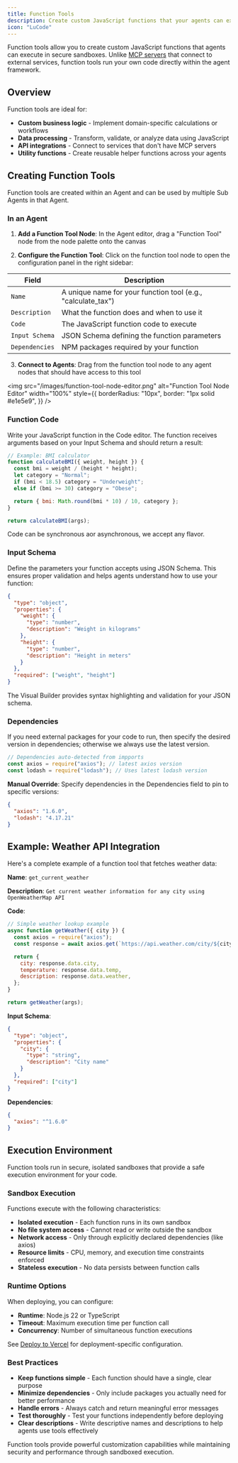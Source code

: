 ```yaml
---
title: Function Tools
description: Create custom JavaScript functions that your agents can execute directly in the Visual Builder
icon: "LuCode"
---
```


Function tools allow you to create custom JavaScript functions that agents can execute in secure sandboxes. Unlike [MCP servers](/visual-builder/tools/mcp-servers) that connect to external services, function tools run your own code directly within the agent framework.

## Overview

Function tools are ideal for:

- **Custom business logic** - Implement domain-specific calculations or workflows
- **Data processing** - Transform, validate, or analyze data using JavaScript
- **API integrations** - Connect to services that don't have MCP servers
- **Utility functions** - Create reusable helper functions across your agents

## Creating Function Tools

Function tools are created within an Agent and can be used by multiple Sub Agents in that Agent.

### In an Agent

1. **Add a Function Tool Node**: In the Agent editor, drag a "Function Tool" node from the node palette onto the canvas

2. **Configure the Function Tool**: Click on the function tool node to open the configuration panel in the right sidebar:

| Field          | Description                                                  |
| -------------- | ------------------------------------------------------------ |
| `Name`         | A unique name for your function tool (e.g., "calculate_tax") |
| `Description`  | What the function does and when to use it                    |
| `Code`         | The JavaScript function code to execute                      |
| `Input Schema` | JSON Schema defining the function parameters                 |
| `Dependencies` | NPM packages required by your function                       |

3. **Connect to Agents**: Drag from the function tool node to any agent nodes that should have access to this tool

<img
  src="/images/function-tool-node-editor.png"
  alt="Function Tool Node Editor"
  width="100%"
  style={{
    borderRadius: "10px",
    border: "1px solid #e1e5e9",
  }}
/>

### Function Code

Write your JavaScript function in the Code editor. The function receives arguments based on your Input Schema and should return a result:

```javascript
// Example: BMI calculator
function calculateBMI({ weight, height }) {
  const bmi = weight / (height * height);
  let category = "Normal";
  if (bmi < 18.5) category = "Underweight";
  else if (bmi >= 30) category = "Obese";

  return { bmi: Math.round(bmi * 10) / 10, category };
}

return calculateBMI(args);
```

<Note>Code can be synchronous aor asynchronous, we accept any flavor.</Note>

### Input Schema

Define the parameters your function accepts using JSON Schema. This ensures proper validation and helps agents understand how to use your function:

```json
{
  "type": "object",
  "properties": {
    "weight": {
      "type": "number",
      "description": "Weight in kilograms"
    },
    "height": {
      "type": "number",
      "description": "Height in meters"
    }
  },
  "required": ["weight", "height"]
}
```

The Visual Builder provides syntax highlighting and validation for your JSON schema.

### Dependencies

If you need external packages for your code to run, then specify the desired version in dependencies; otherwise we always use the latest version.

```javascript
// Dependencies auto-detected from impports
const axios = require("axios"); // latest axios version
const lodash = require("lodash"); // Uses latest lodash version
```

**Manual Override**: Specify dependencies in the Dependencies field to pin to specific versions:

```json
{
  "axios": "1.6.0",
  "lodash": "4.17.21"
}
```

## Example: Weather API Integration

Here's a complete example of a function tool that fetches weather data:

**Name**: `get_current_weather`

**Description**: `Get current weather information for any city using OpenWeatherMap API`

**Code**:

```javascript
// Simple weather lookup example
async function getWeather({ city }) {
  const axios = require("axios");
  const response = await axios.get(`https://api.weather.com/city/${city}`);

  return {
    city: response.data.city,
    temperature: response.data.temp,
    description: response.data.weather,
  };
}

return getWeather(args);
```

**Input Schema**:

```json
{
  "type": "object",
  "properties": {
    "city": {
      "type": "string",
      "description": "City name"
    }
  },
  "required": ["city"]
}
```

**Dependencies**:

```json
{
  "axios": "^1.6.0"
}
```

## Execution Environment

Function tools run in secure, isolated sandboxes that provide a safe execution environment for your code.

### Sandbox Execution

Functions execute with the following characteristics:

- **Isolated execution** - Each function runs in its own sandbox
- **No file system access** - Cannot read or write outside the sandbox
- **Network access** - Only through explicitly declared dependencies (like axios)
- **Resource limits** - CPU, memory, and execution time constraints enforced
- **Stateless execution** - No data persists between function calls

### Runtime Options

When deploying, you can configure:

- **Runtime**: Node.js 22 or TypeScript
- **Timeout**: Maximum execution time per function call
- **Concurrency**: Number of simultaneous function executions

See [Deploy to Vercel](/self-hosting/vercel#function-tools-with-vercel-sandbox) for deployment-specific configuration.

### Best Practices

- **Keep functions simple** - Each function should have a single, clear purpose
- **Minimize dependencies** - Only include packages you actually need for better performance
- **Handle errors** - Always catch and return meaningful error messages
- **Test thoroughly** - Test your functions independently before deploying
- **Clear descriptions** - Write descriptive names and descriptions to help agents use tools effectively

Function tools provide powerful customization capabilities while maintaining security and performance through sandboxed execution.
